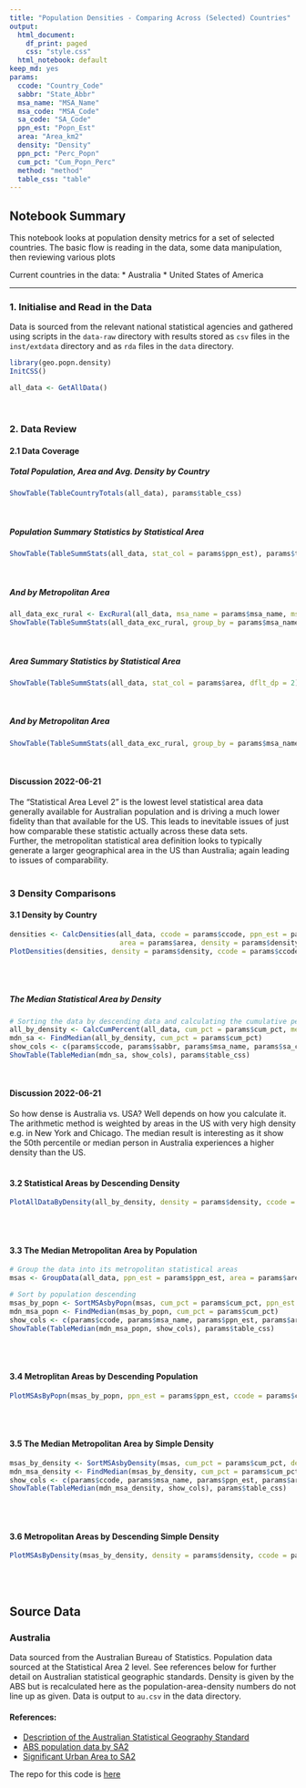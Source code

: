 ```yaml
---
title: "Population Densities - Comparing Across (Selected) Countries"
output:
  html_document:
    df_print: paged
    css: "style.css"
  html_notebook: default
keep_md: yes
params:
  ccode: "Country_Code"
  sabbr: "State_Abbr"
  msa_name: "MSA_Name"
  msa_code: "MSA_Code"
  sa_code: "SA_Code"
  ppn_est: "Popn_Est"
  area: "Area_km2"
  density: "Density"
  ppn_pct: "Perc_Popn"
  cum_pct: "Cum_Popn_Perc"
  method: "method"
  table_css: "table"
---
```


## Notebook Summary 
This notebook looks at population density metrics for a set of selected countries.
The basic flow is reading in the data, some data manipulation, then reviewing
various plots

Current countries in the data:
* Australia
* United States of America

---

### 1. Initialise and Read in the Data
Data is sourced from the relevant national statistical agencies and gathered
using scripts in the `data-raw` directory with results stored as `csv` files in
the `inst/extdata` directory and as `rda` files in the `data` directory.
<br>  

```r
library(geo.popn.density)
InitCSS()

all_data <- GetAllData()
```
<br>  

### 2. Data Review
#### 2.1 Data Coverage
##### Total Population, Area and Avg. Density by Country
```r
ShowTable(TableCountryTotals(all_data), params$table_css)
```
<br>  

##### Population Summary Statistics by Statistical Area
```r
ShowTable(TableSummStats(all_data, stat_col = params$ppn_est), params$table_css)
```
<br>  

##### And by Metropolitan Area
``` r
all_data_exc_rural <- ExcRural(all_data, msa_name = params$msa_name, msa_code = params$msa_code)
ShowTable(TableSummStats(all_data_exc_rural, group_by = params$msa_name, stat_col = params$ppn_est), params$table_css)
```
<br>  

##### Area Summary Statistics by Statistical Area
``` r
ShowTable(TableSummStats(all_data, stat_col = params$area, dflt_dp = 2), params$table_css)
```
<br>  

##### And by Metropolitan Area
``` r
ShowTable(TableSummStats(all_data_exc_rural, group_by = params$msa_name, stat_col = params$area, dflt_dp = 2), params$table_css)
```
<br>  

#### Discussion 2022-06-21
The "Statistical Area Level 2" is the lowest level statistical area data
generally available for Australian population and is driving a much lower
fidelity than that available for the US. This leads to inevitable issues
of just how comparable these statistic actually across these data sets.  
Further, the metropolitan statistical area definition looks to typically
generate a larger geographical area in the US than Australia; again leading
to issues of comparability.
<br><br>  

### 3 Density Comparisons
#### 3.1 Density by Country
```r
densities <- CalcDensities(all_data, ccode = params$ccode, ppn_est = params$ppn_est,
                           area = params$area, density = params$density, group_by = params$ccode)
PlotDensities(densities, density = params$density, ccode = params$ccode)
```
<br><br>  

##### The Median Statistical Area by Density
```r
# Sorting the data by descending data and calculating the cumulative percentage population to find the median
all_by_density <- CalcCumPercent(all_data, cum_pct = params$cum_pct, metric = params$ppn_est, sort_by = params$density, group_by = params$ccode)
mdn_sa <- FindMedian(all_by_density, cum_pct = params$cum_pct)
show_cols <- c(params$ccode, params$sabbr, params$msa_name, params$sa_code, params$ppn_est, params$area, params$density, params$cum_pct)
ShowTable(TableMedian(mdn_sa, show_cols), params$table_css)
```
<br>  

#### Discussion 2022-06-21
So how dense is Australia vs. USA? Well depends on how you calculate it. The
arithmetic method is weighted by areas in the US with very high density e.g. in
New York and Chicago. The median result is interesting as it show the 50th 
percentile or median person in Australia experiences a higher density than
the US.
<br><br>  

#### 3.2 Statistical Areas by Descending Density
```r
PlotAllDataByDensity(all_by_density, density = params$density, ccode = params$ccode, cum_pct = params$cum_pct, mdn_sa = mdn_sa)
```
<br><br>  

#### 3.3 The Median Metropolitan Area by Population
```r
# Group the data into its metropolitan statistical areas
msas <- GroupData(all_data, ppn_est = params$ppn_est, area = params$area, ppn_pct = params$ppn_pct, density = params$density, group_by = c(params$ccode, "MSA_Code", params$msa_name, "Metro_Micro"))

# Sort by population descending
msas_by_popn <- SortMSAsbyPopn(msas, cum_pct = params$cum_pct, ppn_est = params$ppn_est, ppn_pct = params$ppn_pct, msa_name = params$msa_name, group_by = params$ccode)
mdn_msa_popn <- FindMedian(msas_by_popn, cum_pct = params$cum_pct)
show_cols <- c(params$ccode, params$msa_name, params$ppn_est, params$area, params$density, params$cum_pct)
ShowTable(TableMedian(mdn_msa_popn, show_cols), params$table_css)
```
<br><br>  

#### 3.4 Metroplitan Areas by Descending Population
```r
PlotMSAsByPopn(msas_by_popn, ppn_est = params$ppn_est, ccode = params$ccode, cum_pct = params$cum_pct)
```
<br><br>  

#### 3.5 The Median Metropolitan Area by Simple Density
```r
msas_by_density <- SortMSAsbyDensity(msas, cum_pct = params$cum_pct, density = params$density, ppn_pct = params$ppn_pct, group_by = params$ccode)
mdn_msa_density <- FindMedian(msas_by_density, cum_pct = params$cum_pct)
show_cols <- c(params$ccode, params$msa_name, params$ppn_est, params$area, params$density, params$cum_pct)
ShowTable(TableMedian(mdn_msa_density, show_cols), params$table_css)
```
<br><br>  

#### 3.6 Metropolitan Areas by Descending Simple Density
```r
PlotMSAsByDensity(msas_by_density, density = params$density, ccode = params$ccode, cum_pct = params$cum_pct)
```
<br><br>  

## Source Data
### Australia
Data sourced from the Australian Bureau of Statistics. Population data sourced
at the Statistical Area 2 level. See references below for further detail on
Australian statistical geographic standards. Density is given by the ABS but
is recalculated here as the population-area-density numbers do not line up as
given. Data is output to `au.csv` in the data directory.

#### References:
* [Description of the Australian Statistical Geography Standard](https://www.abs.gov.au/statistics/standards/australian-statistical-geography-standard-asgs-edition-3/jul2021-jun2026#asgs-diagram)
* [ABS population data by SA2](https://www.abs.gov.au/statistics/people/population/regional-population/2020-21#data-download)
* [Significant Urban Area to SA2](https://www.abs.gov.au/AUSSTATS/abs@.nsf/DetailsPage/1270.0.55.004July%202016?OpenDocument)

The repo for this code is [here](https://github.com/qwertytam/geo.popn.density)
